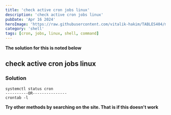 ```yaml
---
title: 'check active cron jobs linux'
description: 'check active cron jobs linux'
pubDate: 'Apr 16 2024'
heroImage: 'https://raw.githubusercontent.com/vitalik-hakim/TABLES404/main/error_b/SHELL.jpg'
category: 'shell'
tags: [cron, jobs, linux, shell, command]
---
```


**The solution for this is noted below**

## check active cron jobs linux

### Solution

```shell
systemctl status cron
----------OR---------------
crontab -l
```

**Try other methods by searching on the site. That is if this doesn't work**
